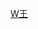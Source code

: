{{Navbox
| name  = 山東新城王氏
| title = 山東新城王氏
| state = {{{state<includeonly>|collapsed</includeonly>}}}
| list1 =
<div class="center">
{{familytree/start | style=font-size: 80%;}}
{{familytree | | | | | | | | | | | | | a |a=[[王貴 (明朝)|王貴]]}}
{{familytree | | | | | | | | | | | | | |!|}}
{{familytree | | | | | | | | | | | | | b |b=王伍}}
{{familytree | | | | | | | | | | | | | |!|}}
{{familytree | | | | | | | | | | | | | c |c=王麟}}
{{familytree | |,|-|-|-|-|-|-|-|-|-|-|-|^|-|-|-|.|}}
{{familytree | d1 | | | | | | | | | | | | | | d2 |d1=[[王耿光]]|d2=[[王重光]]}}
{{familytree | |!| | | |,|-|-|-|-|-|v|-|-|-|-|-|+|-|-|-|v|-|-|-|v|-|-|-|.| |}}
{{familytree | e0 | | e1 | | | | e2 | | | | e3 | | e6 | | e7 | | e8 |e0=[[王之都]]|e1=[[王之翰 (新城)|王之翰]]|e2=[[王之垣]]|e3=[[王之輔]]|e6=[[王之城]]|e7=[[王之猷]]|e8=[[王之棟_(新城)|王之棟]]}}
{{familytree | |!| | | |!| | | |,|-|^|-|.| | | |)|-|-|-|.| | | |)|-|-|-|.|}}
{{familytree | f0 | | f1 | | f2 | | f3  | | f4 | | f5 | | f6 | | f7 |f0=[[王象雲]]|f1=[[王象坤]]|f2=[[王象乾|王象-{乾}-]]|f3=[[王象晉]]|f4=[[王象斗]]|f5=[[王象節]]|f6=[[王象恒]]|f7=[[王象春]]}}
{{familytree | | | | | | | | | | | | | |)|-|-|-|.| | | | | | | | | | | |!| |}}
{{familytree | | | | | | | | | | | | | g1  | | g2  | | | | | | | | | | g3  | |g1=[[王與胤]]|g2=王與敕|g3=[[王山立|王與仁]]}}
{{familytree | | | | | | | | | |,|-|-|-|v|-|-|-|(|}}
{{familytree | | | | | | | | | h1 | | h3 | | h4 |h1=[[王士祿]]|h3=[[王士祜]]|h4=[[王士禛]]}}
{{familytree/end}}
</div>
<br />
|below = 註：本家族樹僅列出家族中翰林、進士及其他有官職者，以及對譜系關聯較重要的人物，其余子女未包括在內。
}}<noinclude>
[[Category:中国家族模板|W王]]
[[Category:新城王氏| ]]
</noinclude>